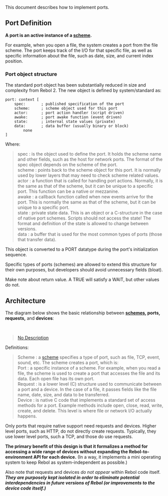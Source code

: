 {{underconstruction}}
This document describes how to implement ports.

== Port Definition ==

'''A port is an active instance of a [[schemes|scheme]].'''

For example, when you open a file, the system creates a port from the file scheme. The port keeps track of the I/O for that specific file, as well as specific information about the file, such as date, size, and current index position.

=== Port object structure ===

The standard port object has been substantially reduced in size and complexity from Rebol 2. The new object is defined by system/standard as:

<pre>
port: context [
    spec:       ; published specification of the port
    scheme:     ; scheme object used for this port
    actor:      ; port action handler (script driven)
    awake:      ; port awake function (event driven)
    state:      ; internal state values (private)
    data:       ; data buffer (usually binary or block)
        none
]
</pre>

Where:

<blockquote>
; spec : is the object used to define the port. It holds the scheme name and other fields, such as the host for network ports. The format of the spec object depends on the scheme of the port.
; scheme : points back to the scheme object for this port. It is normally used by lower layers that may need to check scheme related values.
; actor : a function that is called for handling port actions. Normally, it is the same as that of the scheme, but it can be unique to a specific port. This function can be a native or mezzanine.
; awake : a callback function called when new events arrive for the port. This is normally the same as that of the scheme, but it can be unique to a specific port.
; state : private state data. This is an object or a C-structure in the case of native port schemes. Scripts should not access the state! The format and definition of the state is allowed to change between versions.
; data : a buffer that is used for the most common types of ports (those that transfer data).
</blockquote>

This object is converted to a PORT datatype during the port's initialization sequence.

Specific types of ports (schemes) are allowed to extend this structure for their own purposes, but developers should avoid unnecessary fields (bloat).

Make note about return value. A TRUE will satisfy a WAIT, but other values do not.

== Architecture ==

The diagram below shows the basic relationship between '''[[schemes]], ports, requests,''' and '''devices''':

<br><blockquote>[[images/Port-flow.png|No Description]]</blockquote>

Definitions:

<blockquote>
; Scheme : a [[schemes|scheme]] specifies a type of port, such as file, TCP, event, sound, etc. The scheme creates a port, which is:
; Port : a specific instance of a scheme. For example, when you read a file, the scheme is used to create a port that accesses the file and its data. Each open file has its own port.
; Request : is a lower level (C) structure used to communicate between a port and a device. In the case of a file, it passes fields like the file name, date, size, and data to be transferred.
; Device : is native C code that implements a standard set of access methods for a port. Example methods include open, close, read, write, create, and delete. This level is where file or network I/O actually happens.
</blockquote>

Only ports that require native support need requests and devices. Higher level ports, such as HTTP, do not directly create requests. Typically, they use lower level ports, such a TCP, and those do use requests.

<b>The primary benefit of this design is that it formalizes a method for accessing a wide range of devices without expanding the Rebol-to-environment API for each device.</b> (In a way, it implements a mini operating system to keep Rebol as system-independent as possible.)

Also note that requests and devices <i>do not appear</i> within Rebol code itself. <i><b>They are purposely kept isolated in order to eliminate potential interdependencies in future versions of Rebol (or improvements to the device code itself.)</b></i>